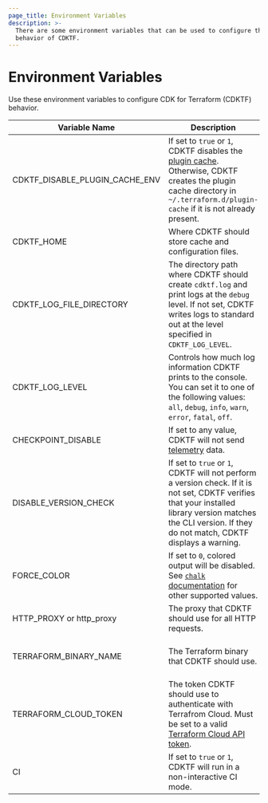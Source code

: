 ```yaml
---
page_title: Environment Variables
description: >-
  There are some environment variables that can be used to configure the
  behavior of CDKTF.
---
```


# Environment Variables

Use these environment variables to configure CDK for Terraform (CDKTF) behavior.

| Variable Name                  | Description                                                                                                                                                                                                                   | Default                      |
| ------------------------------ | ----------------------------------------------------------------------------------------------------------------------------------------------------------------------------------------------------------------------------- | ---------------------------- |
| CDKTF_DISABLE_PLUGIN_CACHE_ENV | If set to `true` or `1`, CDKTF disables the [plugin cache](/cli/config/config-file#provider-plugin-cache). Otherwise, CDKTF creates the plugin cache directory in `~/.terraform.d/plugin-cache` if it is not already present. |                              |
| CDKTF_HOME                     | Where CDKTF should store cache and configuration files.                                                                                                                                                                       | `~/.cdktf`                   |
| CDKTF_LOG_FILE_DIRECTORY       | The directory path where CDKTF should create `cdktf.log` and print logs at the `debug` level. If not set, CDKTF writes logs to standard out at the level specified in `CDKTF_LOG_LEVEL`.                                      | standard out                 |
| CDKTF_LOG_LEVEL                | Controls how much log information CDKTF prints to the console. You can set it to one of the following values: `all`, `debug`, `info`, `warn`, `error`, `fatal`, `off`.                                                        | `warn`                       |
| CHECKPOINT_DISABLE             | If set to any value, CDKTF will not send [telemetry](/cdktf/telemetry) data.                                                                                                                                                  |                              |
| DISABLE_VERSION_CHECK          | If set to `true` or `1`, CDKTF will not perform a version check. If it is not set, CDKTF verifies that your installed library version matches the CLI version. If they do not match, CDKTF displays a warning.                |                              |
| FORCE_COLOR                    | If set to `0`, colored output will be disabled. See [`chalk` documentation](https://github.com/chalk/chalk#supportscolor) for other supported values.                                                                         |                              |
| HTTP_PROXY or http_proxy       | The proxy that CDKTF should use for all HTTP requests.                                                                                                                                                                        |                              |
| TERRAFORM_BINARY_NAME          | The Terraform binary that CDKTF should use.                                                                                                                                                                                   | The Terraform binary in path |
| TERRAFORM_CLOUD_TOKEN          | The token CDKTF should use to authenticate with Terrafrom Cloud. Must be set to a valid [Terraform Cloud API token](/cloud-docs/users-teams-organizations/api-tokens).                                                        |                              |
| CI                             | If set to `true` or `1`, CDKTF will run in a non-interactive CI mode.                                                                                                                                                         |                              |

